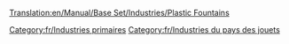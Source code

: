 [[Translation:en/Manual/Base Set/Industries/Plastic Fountains]]

{{fr/Industries|image=en/PlasticFountains.png
|nom=Fontaine de plastique
|climats=[[fr/Manual/Climat#Pays des jouets|Pays des jouets]]
|accepte=Rien
|produit=[[fr/Manual/Base Set/Cargos/Plastique|Plastique]]
|notes=Absent des autres [[fr/Manual/Climat|climats]].
}}

[[Category:fr/Industries primaires]]
[[Category:fr/Industries du pays des jouets]]